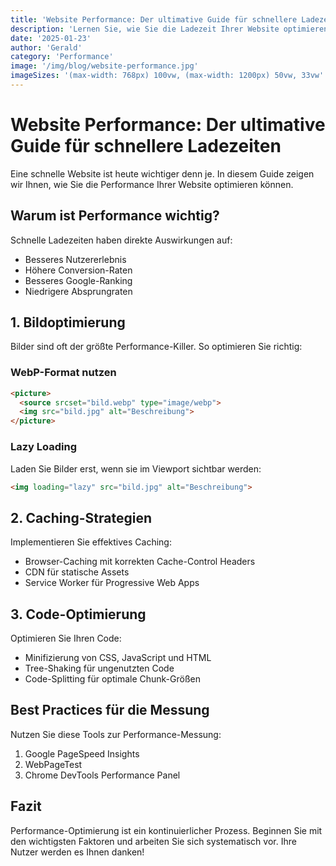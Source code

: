 ```yaml
---
title: 'Website Performance: Der ultimative Guide für schnellere Ladezeiten'
description: 'Lernen Sie, wie Sie die Ladezeit Ihrer Website optimieren und damit Besucherzahlen und Conversions steigern können.'
date: '2025-01-23'
author: 'Gerald'
category: 'Performance'
image: '/img/blog/website-performance.jpg'
imageSizes: '(max-width: 768px) 100vw, (max-width: 1200px) 50vw, 33vw'
---
```


# Website Performance: Der ultimative Guide für schnellere Ladezeiten

Eine schnelle Website ist heute wichtiger denn je. In diesem Guide zeigen wir Ihnen, wie Sie die Performance Ihrer Website optimieren können.

## Warum ist Performance wichtig?

Schnelle Ladezeiten haben direkte Auswirkungen auf:

- Besseres Nutzererlebnis
- Höhere Conversion-Raten
- Besseres Google-Ranking
- Niedrigere Absprungraten

## 1. Bildoptimierung

Bilder sind oft der größte Performance-Killer. So optimieren Sie richtig:

### WebP-Format nutzen
```html
<picture>
  <source srcset="bild.webp" type="image/webp">
  <img src="bild.jpg" alt="Beschreibung">
</picture>
```

### Lazy Loading
Laden Sie Bilder erst, wenn sie im Viewport sichtbar werden:
```html
<img loading="lazy" src="bild.jpg" alt="Beschreibung">
```

## 2. Caching-Strategien

Implementieren Sie effektives Caching:

- Browser-Caching mit korrekten Cache-Control Headers
- CDN für statische Assets
- Service Worker für Progressive Web Apps

## 3. Code-Optimierung

Optimieren Sie Ihren Code:

- Minifizierung von CSS, JavaScript und HTML
- Tree-Shaking für ungenutzten Code
- Code-Splitting für optimale Chunk-Größen

## Best Practices für die Messung

Nutzen Sie diese Tools zur Performance-Messung:

1. Google PageSpeed Insights
2. WebPageTest
3. Chrome DevTools Performance Panel

## Fazit

Performance-Optimierung ist ein kontinuierlicher Prozess. Beginnen Sie mit den wichtigsten Faktoren und arbeiten Sie sich systematisch vor. Ihre Nutzer werden es Ihnen danken!
